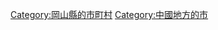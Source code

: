 {{Commonscat|Tamano, Okayama}}
{{Catmore}}

{{DEFAULTSORT:Tamano-shi}}
[[Category:岡山縣的市町村|Category:岡山縣的市町村]]
[[Category:中國地方的市|Category:中國地方的市]]